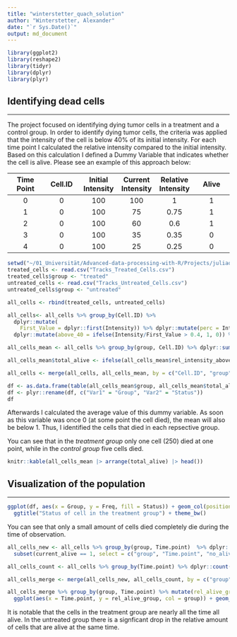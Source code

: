 ```yaml
---
title: "winterstetter_quach_solution"
author: "Winterstetter, Alexander"
date: "`r Sys.Date()`"
output: md_document
---
```


```r
library(ggplot2)
library(reshape2)
library(tidyr)
library(dplyr)
library(plyr)
```
## **Identifying dead cells**
________________________________________________________________________________

The project focused on identifying dying tumor cells in a treatment and a control group. In order to identify dying tumor cells, the criteria was applied that the intensity of the cell is below 40% of its initial intensity.
For each time point I calculated the relative intensity compared to the initial intensity. Based on this calculation I defined a Dummy Variable that indicates whether the cell is alive.
Please see an example of this approach below:

| Time Point | Cell.ID | Initial Intensity | Current Intensity | Relative Intensity | Alive |
|:---:|:---:|:---:|:---:|:---:|:---:|
| 0 | 0 | 100 | 100 | 1 | 1 |
| 1 | 0 | 100 | 75 | 0.75 | 1 |
| 2 | 0 | 100 | 60 | 0.6 | 1 |
| 3 | 0 | 100 | 35 | 0.35 | 0 |
| 4 | 0 | 100 | 25 | 0.25 | 0 |

```r
setwd("~/01_Universität/Advanced-data-processing-with-R/Projects/juliaquach02")
treated_cells <- read.csv("Tracks_Treated_Cells.csv")
treated_cells$group <- "treated"
untreated_cells <- read.csv("Tracks_Untreated_Cells.csv")
untreated_cells$group <- "untreated"

all_cells <- rbind(treated_cells, untreated_cells)

all_cells<- all_cells %>% group_by(Cell.ID) %>%
  dplyr::mutate(
    First_Value = dplyr::first(Intensity)) %>% dplyr::mutate(perc = Intensity/First_Value) %>%
  dplyr::mutate(above_40 = ifelse(Intensity/First_Value > 0.4, 1, 0)) %>% dplyr::mutate(current_alive = ifelse(above_40 == 1, 1, 0))

all_cells_mean <- all_cells %>% group_by(group, Cell.ID) %>% dplyr::summarize(rel_intensity_above_40 = mean(above_40))

all_cells_mean$total_alive <- ifelse(all_cells_mean$rel_intensity_above_40 == 1, 1, 0) 

all_cells <- merge(all_cells, all_cells_mean, by = c("Cell.ID", "group"))

df <- as.data.frame(table(all_cells_mean$group, all_cells_mean$total_alive))
df <- plyr::rename(df, c("Var1" = "Group", "Var2" = "Status"))
df
```


Afterwards I calculated the average value of this dummy variable. As soon as this variable was once 0 (at some point the cell died), the mean will also be below 1. Thus, I identified the cells that died in each repsective group.

You can see that in the *treatment group* only one cell (250) died at one point, while in the *control group* five cells died.
```r
knitr::kable(all_cells_mean |> arrange(total_alive) |> head())
```

## **Visualization of the population**
________________________________________________________________________________

```r
ggplot(df, aes(x = Group, y = Freq, fill = Status)) + geom_col(position = "stack") + labs(x = "Status (0 = Dead 1 = Alive)", y = "Count") +
  ggtitle("Status of cell in the treatment group") + theme_bw()
```
You can see that only a small amount of cells died completely die during the time of observation.


```r
all_cells_new <- all_cells %>% group_by(group, Time.point)  %>% dplyr::count(current_alive) %>% plyr::rename(c("n" = "no_alive")) %>%
  subset(current_alive == 1, select = c("group", "Time.point", "no_alive"))

all_cells_count <- all_cells %>% group_by(Time.point) %>% dplyr::count(group) %>% plyr::rename(c("n" = "no_group"))

all_cells_merge <- merge(all_cells_new, all_cells_count, by = c("group", "Time.point"))

all_cells_merge %>% group_by(group, Time.point) %>% mutate(rel_alive_group = no_alive/no_group) %>%
  ggplot(aes(x = Time.point, y = rel_alive_group, col = group)) + geom_line() + labs(x = "Point in time", y = "Relative amount of cells alive") + ylim(c(0.75,1)) + geom_hline(yintercept = 0.75, col = "red") + annotate("text", label = "75% of population alive", x = 2200, y = 0.76, col = "red") + theme_bw()
```

It is notable that the cells in the treatment group are nearly all the time all alive. In the untreated group there is a signficant drop in the relative amount of cells that are alive at the same time.
